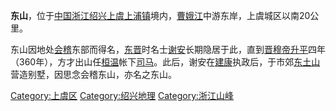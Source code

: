 '''东山'''，位于[[中国|中国]][[浙江|浙江]][[绍兴|绍兴]][[上虞|上虞]][[上浦镇|上浦镇]]境内，[[曹娥江|曹娥江]]中游东岸，上虞城区以南20公里。

东山因地处[[会稽|会稽]]东部而得名，[[东晋|东晋]]时名士[[谢安|谢安]]长期隐居于此，直到[[晋穆帝|晋穆帝]][[升平|升平]]四年（360年），方才出山任[[桓温|桓温]]帐下[[司马|司马]]。此后，谢安在[[南京|建康]]执政后，于市郊[[东山_(南京)|东土山]]营造别墅，因思念会稽东山，亦名之东山。

[[Category:上虞区|Category:上虞区]]
[[Category:绍兴地理|Category:绍兴地理]]
[[Category:浙江山峰|Category:浙江山峰]]